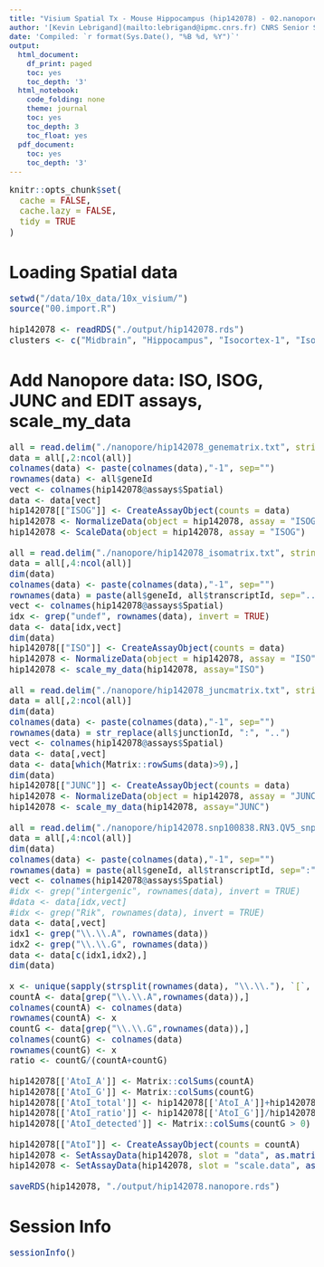 ```yaml
---
title: "Visium Spatial Tx - Mouse Hippocampus (hip142078) - 02.nanopore"
author: '[Kevin Lebrigand](mailto:lebrigand@ipmc.cnrs.fr) CNRS Senior Scientist - Computational Biology'
date: 'Compiled: `r format(Sys.Date(), "%B %d, %Y")`'
output:
  html_document:
    df_print: paged
    toc: yes
    toc_depth: '3'
  html_notebook:
    code_folding: none
    theme: journal
    toc: yes
    toc_depth: 3
    toc_float: yes
  pdf_document:
    toc: yes
    toc_depth: '3'
---
```


<style type="text/css">

body, td {
   font-size: 15px;
}
code.r{
  font-size: 15px;
}
pre {
  font-size: 15px
}
</style>

```r
knitr::opts_chunk$set(
  cache = FALSE,
  cache.lazy = FALSE,
  tidy = TRUE
)

```

# Loading Spatial data

```r

setwd("/data/10x_data/10x_visium/")
source("00.import.R")

hip142078 <- readRDS("./output/hip142078.rds")
clusters <- c("Midbrain", "Hippocampus", "Isocortex-1", "Isocortex-2", "Olfactory area", "Fiber tracts", "Isocortex-3", "Hammons horn", "Isocortex-4", "Thalamus", "Hypothalamus", "Ca3", "Dg", "Outside")

```

# Add Nanopore data: ISO, ISOG, JUNC and EDIT assays, scale_my_data

```r

all = read.delim("./nanopore/hip142078_genematrix.txt", stringsAsFactors = F)
data = all[,2:ncol(all)]
colnames(data) <- paste(colnames(data),"-1", sep="")
rownames(data) <- all$geneId
vect <- colnames(hip142078@assays$Spatial)
data <- data[vect]
hip142078[["ISOG"]] <- CreateAssayObject(counts = data)
hip142078 <- NormalizeData(object = hip142078, assay = "ISOG")
hip142078 <- ScaleData(object = hip142078, assay = "ISOG")

all = read.delim("./nanopore/hip142078_isomatrix.txt", stringsAsFactors = F)
data = all[,4:ncol(all)]
dim(data)
colnames(data) <- paste(colnames(data),"-1", sep="")
rownames(data) = paste(all$geneId, all$transcriptId, sep="..")
vect <- colnames(hip142078@assays$Spatial)
idx <- grep("undef", rownames(data), invert = TRUE)
data <- data[idx,vect]
dim(data)
hip142078[["ISO"]] <- CreateAssayObject(counts = data)
hip142078 <- NormalizeData(object = hip142078, assay = "ISO")
hip142078 <- scale_my_data(hip142078, assay="ISO")

all = read.delim("./nanopore/hip142078_juncmatrix.txt", stringsAsFactors = F)
data = all[,2:ncol(all)]
dim(data)
colnames(data) <- paste(colnames(data),"-1", sep="")
rownames(data) = str_replace(all$junctionId, ":", "..")
vect <- colnames(hip142078@assays$Spatial)
data <- data[,vect]
data <- data[which(Matrix::rowSums(data)>9),]
dim(data)
hip142078[["JUNC"]] <- CreateAssayObject(counts = data)
hip142078 <- NormalizeData(object = hip142078, assay = "JUNC")
hip142078 <- scale_my_data(hip142078, assay="JUNC")

all = read.delim("./nanopore/hip142078.snp100838.RN3.QV5_snpmatrix.full.txt", stringsAsFactors = F)
data = all[,4:ncol(all)]
dim(data)
colnames(data) <- paste(colnames(data),"-1", sep="")
rownames(data) = paste(all$geneId, all$transcriptId, sep=":")
vect <- colnames(hip142078@assays$Spatial)
#idx <- grep("intergenic", rownames(data), invert = TRUE)
#data <- data[idx,vect]
#idx <- grep("Rik", rownames(data), invert = TRUE)
data <- data[,vect]
idx1 <- grep("\\.\\.A", rownames(data))
idx2 <- grep("\\.\\.G", rownames(data))
data <- data[c(idx1,idx2),]
dim(data)

x <- unique(sapply(strsplit(rownames(data), "\\.\\."), `[`, 1))
countA <- data[grep("\\.\\.A",rownames(data)),]
colnames(countA) <- colnames(data)
rownames(countA) <- x
countG <- data[grep("\\.\\.G",rownames(data)),]
colnames(countG) <- colnames(data)
rownames(countG) <- x
ratio <- countG/(countA+countG)

hip142078[['AtoI_A']] <- Matrix::colSums(countA)
hip142078[['AtoI_G']] <- Matrix::colSums(countG)
hip142078[['AtoI_total']] <- hip142078[['AtoI_A']]+hip142078[['AtoI_G']]
hip142078[['AtoI_ratio']] <- hip142078[['AtoI_G']]/hip142078[['AtoI_total']]
hip142078[['AtoI_detected']] <- Matrix::colSums(countG > 0)

hip142078[["AtoI"]] <- CreateAssayObject(counts = countA)
hip142078 <- SetAssayData(hip142078, slot = "data", as.matrix(countG), assay = "AtoI")
hip142078 <- SetAssayData(hip142078, slot = "scale.data", as.matrix(ratio), assay = "AtoI")

saveRDS(hip142078, "./output/hip142078.nanopore.rds")

```

# Session Info

```r
sessionInfo()
```

